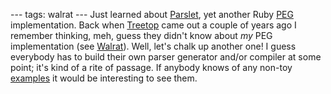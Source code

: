 ---
tags: walrat
---
Just learned about [http://kschiess.github.com/parslet/ Parslet], yet another Ruby [[PEG]] implementation. Back when [http://treetop.rubyforge.org/ Treetop] came out a couple of years ago I remember thinking, meh, guess they didn't know about ''my'' PEG implementation (see [[Walrat]]). Well, let's chalk up another one! I guess everybody has to build their own parser generator and/or compiler at some point; it's kind of a rite of passage. If anybody knows of any non-toy [https://github.com/kschiess/parslet/tree/master/example/ examples] it would be interesting to see them.
